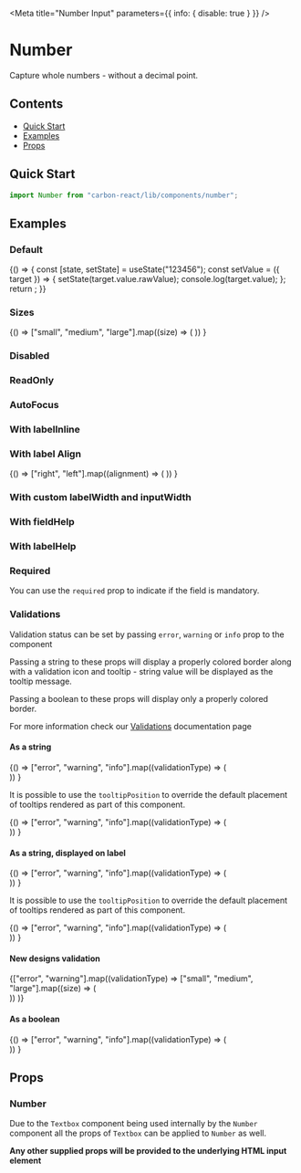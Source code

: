 

<Meta title="Number Input" parameters={{ info: { disable: true } }} />

# Number

Capture whole numbers - without a decimal point.

## Contents

- [Quick Start](#quick-start)
- [Examples](#examples)
- [Props](#props)

## Quick Start

```javascript
import Number from "carbon-react/lib/components/number";
```

## Examples

### Default

<Canvas>
  <Story name="default">
    {() => {
      const [state, setState] = useState("123456");
      const setValue = ({ target }) => {
        setState(target.value.rawValue);
        console.log(target.value);
      };
      return <Number label="Number" value={state} onChange={setValue} />;
    }}
  </Story>
</Canvas>

### Sizes

<Canvas>
  <Story name="sizes">
    {() =>
      ["small", "medium", "large"].map((size) => (
        <Number
          key={`Number - ${size}`}
          label={`Number - ${size}`}
          value="123456"
          size={size}
          mb={2}
        />
      ))
    }
  </Story>
</Canvas>

### Disabled

<Canvas>
  <Story name="disabled">
    <Number label="Number" value="123456" disabled />
  </Story>
</Canvas>

### ReadOnly

<Canvas>
  <Story name="readOnly">
    <Number label="Number" value="123456" readOnly />
  </Story>
</Canvas>

### AutoFocus

<Canvas>
  <Story name="autoFocus" parameters={{ chromatic: { disable: true } }}>
    <Number label="Number" value="123456" autoFocus />
  </Story>
</Canvas>

### With labelInline

<Canvas>
  <Story name="with labelInline" parameters={{ chromatic: { disable: true } }}>
    <Number label="Number" value="123456" labelInline />
  </Story>
</Canvas>

### With label Align

<Canvas>
  <Story name="with labelAlign">
    {() =>
      ["right", "left"].map((alignment) => (
        <Number
          label="Number"
          labelInline
          value="123456"
          inputWidth={50}
          key={alignment}
          labelAlign={alignment}
        />
      ))
    }
  </Story>
</Canvas>

### With custom labelWidth and inputWidth

<Canvas>
  <Story name="with custom labelWidth and inputWidth">
    <Number
      label="Number"
      value="123456"
      labelInline
      labelWidth={50}
      inputWidth={50}
    />
  </Story>
</Canvas>

### With fieldHelp

<Canvas>
  <Story name="with fieldHelp">
    <Number label="Number" value="123456" fieldHelp="Help" />
  </Story>
</Canvas>

### With labelHelp

<Canvas>
  <Story name="with labelHelp">
    <Number
      label="Number"
      value="123456"
      labelHelp="Help"
      helpAriaLabel="Help"
    />
  </Story>
</Canvas>

### Required

You can use the `required` prop to indicate if the field is mandatory.

<Canvas>
  <Story name="required">
    <Number label="Number" value="123456" required />
  </Story>
</Canvas>

### Validations

Validation status can be set by passing `error`, `warning` or `info` prop to the component

Passing a string to these props will display a properly colored border along with a validation icon and tooltip - string value will be displayed as the tooltip message.

Passing a boolean to these props will display only a properly colored border.

For more information check our [Validations](?path=/docs/documentation-validations--page "Validations") documentation page

#### As a string

<Canvas>
  <Story name="validations - string - component">
    {() =>
      ["error", "warning", "info"].map((validationType) => (
        <div key={`${validationType}-string-component`}>
          <Number
            label="Number"
            value="123456"
            {...{ [validationType]: "Message" }}
            mb={2}
          />
          <Number
            label="Number - readOnly"
            value="123456"
            readOnly
            {...{ [validationType]: "Message" }}
            mb={2}
          />
        </div>
      ))
    }
  </Story>
</Canvas>

It is possible to use the `tooltipPosition` to override the default placement of tooltips rendered as part of this component.

<Canvas>
  <Story
    name="validations - string - with tooltipPosition overriden - component"
    parameters={{ chromatic: { disable: true } }}
  >
    {() =>
      ["error", "warning", "info"].map((validationType) => (
        <div key={`${validationType}-string-component`}>
          <Number
            label="Number"
            value="123456"
            {...{ [validationType]: "Message" }}
            mb={2}
            tooltipPosition="bottom"
          />
        </div>
      ))
    }
  </Story>
</Canvas>

#### As a string, displayed on label

<Canvas>
  <Story name="validations - string - label">
    {() =>
      ["error", "warning", "info"].map((validationType) => (
        <div key={`${validationType}-string-label`}>
          <Number
            label="Number"
            value="123456"
            validationOnLabel
            {...{ [validationType]: "Message" }}
            mb={2}
          />
          <Number
            label="Number - readOnly"
            value="123456"
            validationOnLabel
            readOnly
            {...{ [validationType]: "Message" }}
            mb={2}
          />
        </div>
      ))
    }
  </Story>
</Canvas>

It is possible to use the `tooltipPosition` to override the default placement of tooltips rendered as part of this component.

<Canvas>
  <Story
    name="validations - string - with tooltipPosition overriden - label"
    parameters={{ chromatic: { disable: true } }}
  >
    {() =>
      ["error", "warning", "info"].map((validationType) => (
        <div key={`${validationType}-string-label`}>
          <Number
            label="Number"
            value="123456"
            validationOnLabel
            {...{ [validationType]: "Message" }}
            mb={2}
            tooltipPosition="top"
          />
        </div>
      ))
    }
  </Story>
</Canvas>

#### New designs validation

<Canvas>
  <Story name="validations - string - new design">
    <CarbonProvider validationRedesignOptIn>
      {["error", "warning"].map((validationType) =>
        ["small", "medium", "large"].map((size) => (
          <div
            style={{ width: "296px" }}
            key={`${validationType}-string-component`}
          >
            <Number
              label={`${size} - ${validationType}`}
              value="123456"
              size={size}
              {...{ [validationType]: "Message" }}
              m={4}
            />
            <Number
              label={`readOnly - ${size} - ${validationType}`}
              value="123456"
              readOnly
              size={size}
              {...{ [validationType]: "Message" }}
              m={4}
            />
          </div>
        ))
      )}
    </CarbonProvider>
  </Story>
</Canvas>

#### As a boolean

<Canvas>
  <Story name="validations - boolean">
    {() =>
      ["error", "warning", "info"].map((validationType) => (
        <div key={`${validationType}-boolean-component`}>
          <Number
            label="Number"
            value="123456"
            {...{ [validationType]: true }}
            mb={2}
          />
          <Number
            label="Number - readOnly"
            value="123456"
            readOnly
            {...{ [validationType]: true }}
            mb={2}
          />
        </div>
      ))
    }
  </Story>
</Canvas>

## Props

### Number

Due to the `Textbox` component being used internally by the `Number` component all the props of `Textbox` can be applied to `Number` as well.

<ArgsTable of={OriginalTextbox} />

**Any other supplied props will be provided to the underlying HTML input element**
